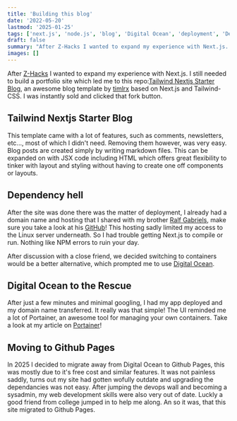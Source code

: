 ```yaml
---
title: 'Building this blog'
date: '2022-05-20'
lastmod: '2025-01-25'
tags: ['next.js', 'node.js', 'blog', 'Digital Ocean', 'deployment', 'DevOps', '2022']
draft: false
summary: "After Z-Hacks I wanted to expand my experience with Next.js. I still needed to build a portfolio site which led me to this repo: Tailwind Nextjs Starter Blog, an awesome blog template by timlrx based on Next.js and Tailwind-CSS. I was instantly sold and clicked that fork button."
images: []
---
```


After [Z-Hacks](/blog/z-hacks) I wanted to expand my experience with Next.js. I still needed to build a portfolio site
which led me to this repo:[Tailwind Nextjs Starter Blog](https://github.com/timlrx/tailwind-nextjs-starter-blog),
an awesome blog template by [timlrx](https://github.com/timlrx) based on Next.js and Tailwind-CSS. I was instantly sold and
clicked that fork button.

## Tailwind Nextjs Starter Blog

This template came with a lot of features, such as comments, newsletters, etc..., most of which I didn't need. Removing them however, was very easy.
Blog posts are created simply by writing markdown files. This can be expanded on with JSX code including HTML which offers
great flexibility to tinker with layout and styling without having to create one off components or layouts.

## Dependency hell

After the site was done there was the matter of deployment, I already had a domain name and hosting that I shared with my brother [Ralf Gabriels](https://ralf.gabriels.dev),
make sure you take a look at his [GitHub](https://github.com/RalfG)!
This hosting sadly limited my access to the Linux server underneath. So I had trouble getting Next.js to compile or run.
Nothing like NPM errors to ruin your day.

After discussion with a close friend, we decided switching to containers would be a better alternative, which prompted
me to use [Digital Ocean](https://www.digitalocean.com/).

## Digital Ocean to the Rescue

After just a few minutes and minimal googling, I had my app deployed
and my domain name transferred. It really was that simple! The UI reminded me a lot of Portainer, an awesome tool for managing
your own containers. Take a look at my article on [Portainer](/blog/portainer-guide)!
 
## Moving to Github Pages

In 2025 I decided to migrate away from Digital Ocean to Github Pages, this was mostly due to it's free cost and similar features.
It was not painless saddly, turns out my site had gotten wofully outdate and upgrading the dependancies was not easy.
After jumping the devops wall and becoming a sysadmin, my web development skills were also very out of date. Luckly a good friend from college
jumped in to help me along. An so it was, that this site migrated to Github Pages.